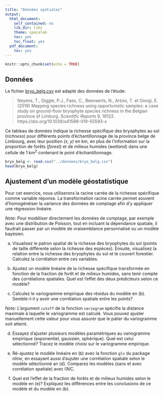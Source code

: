 ---
title: "Données spatiales"
output:
  html_document:
    self_contained: no
    lib_dir: libs
    theme: spacelab
    toc: yes
    toc_float: yes
  pdf_document:
    toc: yes
---

```{r setup, include=FALSE}
knitr::opts_chunk$set(echo = TRUE)
```

## Données

Le fichier [bryo_belg.csv](../donnees/bryo_belg.csv) est adapté des données de l'étude: 

> Neyens, T., Diggle, P.J., Faes, C., Beenaerts, N., Artois, T. et Giorgi, E. (2019) Mapping species richness using opportunistic samples: a case study on ground-floor bryophyte species richness in the Belgian province of Limburg. *Scientific Reports* 9, 19122. https://doi.org/10.1038/s41598-019-55593-x

Ce tableau de données indique la richesse spécifique des bryophytes au sol (*richness*) pour différents points d'échantillonnage de la province belge de Limbourg, avec leur position *(x, y)* en km, en plus de l'information sur la proportion de forêts (*forest*) et de milieux humides (*wetland*) dans une cellule de 1 km$^2$ contenant le point d'échantillonnage.

```{r}
bryo_belg <- read.csv("../donnees/bryo_belg.csv")
head(bryo_belg)
```

## Ajustement d'un modèle géostatistique

Pour cet exercice, nous utiliserons la racine carrée de la richesse spécifique comme variable réponse. La transformation racine carrée permet souvent d'homogénéiser la variance des données de comptage afin d'y appliquer une régression linéaire. 

*Note*: Pour modéliser directement les données de comptage, par exemple avec une distribution de Poisson, tout en incluant la dépendance spatiale, il faudrait passer par un modèle de vraisemblance personnalisé ou un modèle bayésien.

a) Visualisez le patron spatial de la richesse des bryophytes du sol (points de taille différente selon la richesse des espèces). Ensuite, visualisez la relation entre la richesse des bryophytes du sol et le couvert forestier. Calculez la corrélation entre ces variables. 

b) Ajustez un modèle linéaire de la richesse spécifique transformée en fonction de la fraction de forêt et de milieux humides, sans tenir compte des corrélations spatiales. Quel est l'effet des deux prédicteurs selon ce modèle?

c) Calculez le variogramme empirique des résidus du modèle en (b). Semble-t-il y avoir une corrélation spatiale entre les points?

*Note*: L'argument `cutoff` de la fonction `variogram` spécifie la distance maximale à laquelle le variogramme est calculé. Vous pouvez ajuster manuellement cette valeur pour vous assurer que le palier du variogramme soit atteint.

d) Essayez d'ajuster plusieurs modèles paramétriques au variogramme empirique (exponentiel, gaussien, sphérique). Quel est celui sélectionné? Tracez le modèle choisi sur le variogramme empirique. 

e) Ré-ajustez le modèle linéaire en (b) avec la fonction `gls` du package *nlme*, en essayant aussi d'aujuter une corrélation spatiale selon le modèle sélectionné an (d). Comparez les modèles (sans et avec corrélation spatiale) avec l'AIC.

f) Quel est l'effet de la fraction de forêts et de milieux humides selon le modèle en (e)? Expliquez les différences entre les conclusions de ce modèle et du modèle en (b).

